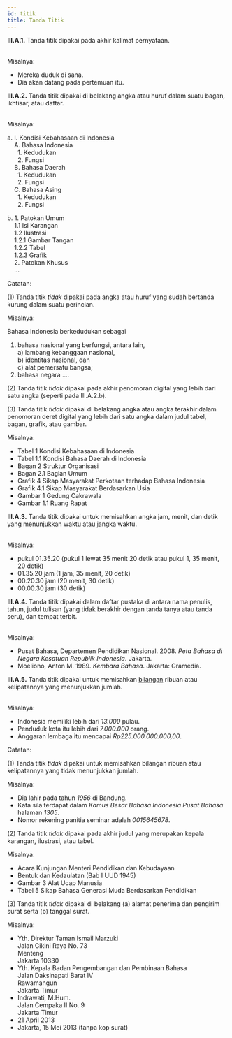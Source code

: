 ```yaml
---
id: titik
title: Tanda Titik
---
```


<div style={{ padding: '20px', color: 'black', backgroundColor: '#dbfaf4' }}>
<b>III.A.1.</b> Tanda titik dipakai pada akhir kalimat pernyataan.
</div>
<br />

Misalnya:

- Mereka duduk di sana.
- Dia akan datang pada pertemuan itu.

<div style={{ padding: '20px', color: 'black', backgroundColor: '#dbfaf4' }}>
<b>III.A.2.</b> Tanda titik dipakai di belakang angka atau huruf dalam suatu bagan, ikhtisar, atau daftar.
</div>
<br />

Misalnya:

a. I\. Kondisi Kebahasaan di Indonesia  
&nbsp;&nbsp;&nbsp;&nbsp;A\. Bahasa Indonesia  
&nbsp;&nbsp;&nbsp;&nbsp;&nbsp;&nbsp;1\. Kedudukan  
&nbsp;&nbsp;&nbsp;&nbsp;&nbsp;&nbsp;2\. Fungsi  
&nbsp;&nbsp;&nbsp;&nbsp;B\. Bahasa Daerah  
&nbsp;&nbsp;&nbsp;&nbsp;&nbsp;&nbsp;1\. Kedudukan  
&nbsp;&nbsp;&nbsp;&nbsp;&nbsp;&nbsp;2\. Fungsi  
&nbsp;&nbsp;&nbsp;&nbsp;C\. Bahasa Asing  
&nbsp;&nbsp;&nbsp;&nbsp;&nbsp;&nbsp;1\. Kedudukan  
&nbsp;&nbsp;&nbsp;&nbsp;&nbsp;&nbsp;2\. Fungsi  

b. 1\. Patokan Umum  
&nbsp;&nbsp;&nbsp;&nbsp;1\.1 Isi Karangan  
&nbsp;&nbsp;&nbsp;&nbsp;1\.2 Ilustrasi  
&nbsp;&nbsp;&nbsp;&nbsp;1\.2.1 Gambar Tangan  
&nbsp;&nbsp;&nbsp;&nbsp;1\.2.2 Tabel  
&nbsp;&nbsp;&nbsp;&nbsp;1\.2.3 Grafik  
&nbsp;&nbsp;&nbsp;&nbsp;2\. Patokan Khusus  
&nbsp;&nbsp;&nbsp;&nbsp;... 

Catatan:

(1) Tanda titik *tidak* dipakai pada angka atau huruf yang sudah bertanda kurung dalam suatu perincian.

Misalnya:

Bahasa Indonesia berkedudukan sebagai  
1) bahasa nasional yang berfungsi, antara lain,  
a) lambang kebanggaan nasional,  
b) identitas nasional, dan  
c) alat pemersatu bangsa;  
2) bahasa negara ....  

(2) Tanda titik *tidak* dipakai pada akhir penomoran digital yang lebih dari satu angka (seperti pada III.A.2.b).

(3) Tanda titik *tidak* dipakai di belakang angka atau angka terakhir dalam penomoran deret digital yang lebih dari satu angka dalam judul tabel, bagan, grafik, atau gambar.

Misalnya:

- Tabel 1 Kondisi Kebahasaan di Indonesia
- Tabel 1.1 Kondisi Bahasa Daerah di Indonesia
- Bagan 2 Struktur Organisasi
- Bagan 2.1 Bagian Umum
- Grafik 4 Sikap Masyarakat Perkotaan terhadap Bahasa Indonesia
- Grafik 4.1 Sikap Masyarakat Berdasarkan Usia
- Gambar 1 Gedung Cakrawala
- Gambar 1.1 Ruang Rapat

<div style={{ padding: '20px', color: 'black', backgroundColor: '#dbfaf4' }}>
<b>III.A.3.</b> Tanda titik dipakai untuk memisahkan angka jam, menit, dan detik yang menunjukkan waktu atau jangka waktu.
</div>
<br />

Misalnya:

- pukul 01.35.20 (pukul 1 lewat 35 menit 20 detik atau pukul 1, 35 menit, 20 detik)
- 01.35.20 jam (1 jam, 35 menit, 20 detik)
- 00.20.30 jam (20 menit, 30 detik)
- 00.00.30 jam (30 detik)

<div style={{ padding: '20px', color: 'black', backgroundColor: '#dbfaf4' }}>
<b>III.A.4.</b> Tanda titik dipakai dalam daftar pustaka di antara nama penulis, tahun, judul tulisan (yang tidak berakhir dengan tanda tanya atau tanda seru), dan tempat terbit.
</div>
<br />

Misalnya:

- Pusat Bahasa, Departemen Pendidikan Nasional. 2008. *Peta Bahasa di Negara Kesatuan Republik Indonesia*. Jakarta.
- Moeliono, Anton M. 1989. *Kembara Bahasa*. Jakarta: Gramedia.

<div style={{ padding: '20px', color: 'black', backgroundColor: '#dbfaf4' }}>
<b>III.A.5.</b> Tanda titik dipakai untuk memisahkan <a href='/kata/angka'>bilangan</a> ribuan atau kelipatannya yang menunjukkan jumlah.
</div>
<br />

Misalnya:

- Indonesia memiliki lebih dari *13.000* pulau.
- Penduduk kota itu lebih dari *7.000.000* orang.
- Anggaran lembaga itu mencapai *Rp225.000.000.000,00*.

Catatan:

(1) Tanda titik *tidak* dipakai untuk memisahkan bilangan ribuan atau kelipatannya yang tidak menunjukkan jumlah.

Misalnya:

- Dia lahir pada tahun *1956* di Bandung.
- Kata sila terdapat dalam *Kamus Besar Bahasa Indonesia Pusat Bahasa* halaman *1305*.
- Nomor rekening panitia seminar adalah *0015645678*.

(2) Tanda titik *tidak* dipakai pada akhir judul yang merupakan kepala karangan, ilustrasi, atau tabel.

Misalnya:

- Acara Kunjungan Menteri Pendidikan dan Kebudayaan
- Bentuk dan Kedaulatan (Bab I UUD 1945)
- Gambar 3 Alat Ucap Manusia
- Tabel 5 Sikap Bahasa Generasi Muda Berdasarkan Pendidikan

(3) Tanda titik *tidak* dipakai di belakang (a) alamat penerima dan pengirim surat serta (b) tanggal surat.

Misalnya:

- Yth. Direktur Taman Ismail Marzuki  
Jalan Cikini Raya No. 73  
Menteng  
Jakarta 10330
- Yth. Kepala Badan Pengembangan dan Pembinaan Bahasa  
Jalan Daksinapati Barat IV  
Rawamangun  
Jakarta Timur
- Indrawati, M.Hum.  
Jalan Cempaka II No. 9  
Jakarta Timur
- 21 April 2013
- Jakarta, 15 Mei 2013 (tanpa kop surat)
